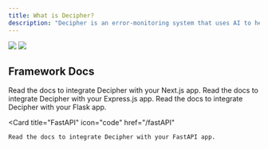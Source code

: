 ```yaml
---
title: What is Decipher?
description: "Decipher is an error-monitoring system that uses AI to help you manage, prioritize, and resolve your errors."
---
```


<Frame caption="An example error page on Decipher.">
  <img className="block dark:hidden" src="/images/decipher-issue-light.png" />
  <img className="hidden dark:block" src="/images/decipher-issue-dark.png" />
</Frame>

## Framework Docs

<CardGroup cols={2}>
  <Card
    title="Next.js"
    icon="code"
    href="/next.js.integrate"
  >
    Read the docs to integrate Decipher with your Next.js app.
  </Card>
  <Card
    title="Express.js"
    icon="code"
    href="/express.js"
  >
    Read the docs to integrate Decipher with your Express.js app.
  </Card>
  <Card
    title="Flask"
    icon="code"
    href="/flask"
  >
    Read the docs to integrate Decipher with your Flask app.
  </Card>

  <Card
    title="FastAPI"
    icon="code"
    href="/fastAPI"
  >
    Read the docs to integrate Decipher with your FastAPI app.
  </Card>
</CardGroup>
